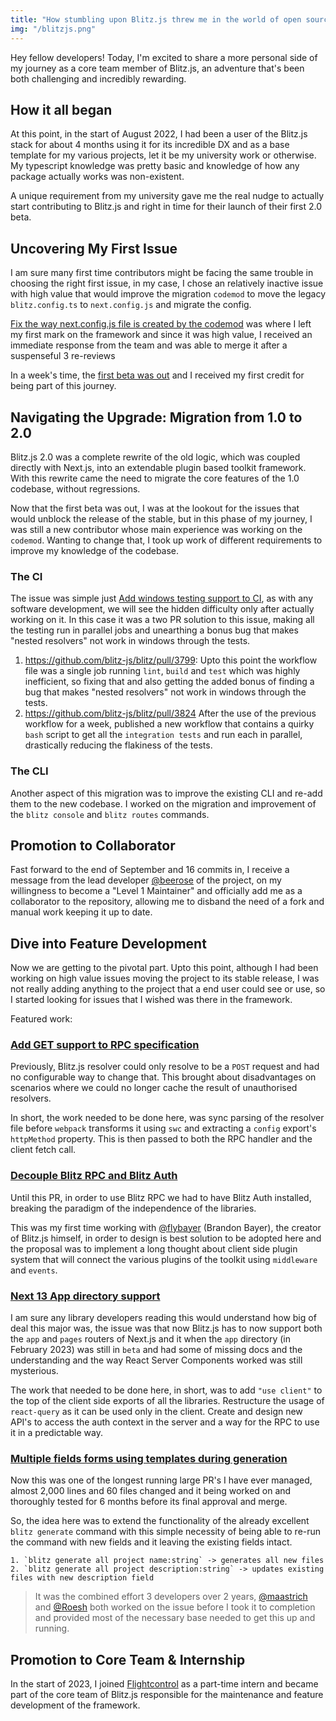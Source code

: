 ```yaml
---
title: "How stumbling upon Blitz.js threw me in the world of open source development."
img: "/blitzjs.png"
---
```


Hey fellow developers! Today, I'm excited to share a more personal side of my journey as a core team member of Blitz.js, an adventure that's been both challenging and incredibly rewarding. 

## How it all began

At this point, in the start of August 2022, I had been a user of the Blitz.js stack for about 4 months using it for its incredible DX and as a base template for my various projects, let it be my university work or otherwise. My typescript knowledge was pretty basic and knowledge of how any package actually works was non-existent.

A unique requirement from my university gave me the real nudge to actually start contributing to Blitz.js and right in time for their launch of their first 2.0 beta.

## Uncovering My First Issue

I am sure many first time contributors might be facing the same trouble in choosing the right first issue, in my case, I chose an relatively inactive issue with high value that would improve the migration `codemod` to move the legacy `blitz.config.ts` to `next.config.js` and migrate the config. 

[Fix the way next.config.js file is created by the codemod](https://github.com/blitz-js/blitz/pull/3709) was where I left my first mark on the framework and since it was high value, I received an immediate response from the team and was able to merge it after a suspenseful 3 re-reviews 

In a week's time, the [first beta was out](https://github.com/blitz-js/blitz/releases/tag/v2.0.0-beta.1) and I received my first credit for being part of this journey.

## Navigating the Upgrade: Migration from 1.0 to 2.0

Blitz.js 2.0 was a complete rewrite of the old logic, which was coupled directly with Next.js, into an extendable plugin based toolkit framework. With this rewrite came the need to migrate the core features of the 1.0 codebase, without regressions.

Now that the first beta was out, I was at the lookout for the issues that would unblock the release of the stable, but in this phase of my journey, I was still a new contributor whose main experience was working on the `codemod`. Wanting to change that, I took up work of different requirements to improve my knowledge of the codebase.

### The CI

The issue was simple just [Add windows testing support to CI](https://github.com/blitz-js/blitz/issues/3271), as with any software development, we will see the hidden difficulty only after actually working on it. 
In this case it was a two PR solution to this issue, making all the testing run in parallel jobs and unearthing a bonus bug that makes "nested resolvers" not work in windows through the tests.

1. https://github.com/blitz-js/blitz/pull/3799: 
Upto this point the workflow file was a single job running `lint`, `build` and `test` which was highly inefficient, so fixing that and also getting the added bonus of finding a bug that makes "nested resolvers" not work in windows through the tests.
2. https://github.com/blitz-js/blitz/pull/3824
After the use of the previous workflow for a week, published a new workflow that contains a quirky `bash` script to get all the `integration tests` and run each in parallel, drastically reducing the flakiness of the tests.

### The CLI

Another aspect of this migration was to improve the existing CLI and re-add them to the new codebase. I worked on the migration and improvement of the `blitz console` and `blitz routes` commands.

## Promotion to Collaborator

Fast forward to the end of September and 16 commits in, I receive a message from the lead developer [@beerose](https://github.com/beerose) of the project, on my willingness to become a "Level 1 Maintainer" and officially add me as a collaborator to the repository, allowing me to disband the need of a fork and manual work keeping it up to date.

## Dive into Feature Development

Now we are getting to the pivotal part. Upto this point, although I had been working on high value issues moving the project to its stable release, I was not really adding anything to the project that a end user could see or use, so I started looking for issues that I wished was there in the framework.

Featured work:

### [Add GET support to RPC specification](https://github.com/blitz-js/blitz/pull/3891)

Previously, Blitz.js resolver could only resolve to be a `POST` request and had no configurable way to change that. This brought about disadvantages on scenarios where we could no longer cache the result of unauthorised resolvers.

In short, the work needed to be done here, was sync parsing of the resolver file before `webpack` transforms it using `swc` and extracting a `config` export's `httpMethod` property. This is then passed to both the RPC handler and the client fetch call.

### [Decouple Blitz RPC and Blitz Auth](https://github.com/blitz-js/blitz/pull/3943)

Until this PR, in order to use Blitz RPC we had to have Blitz Auth installed, breaking the paradigm of the independence of the libraries.

This was my first time working with [@flybayer](https://github.com/flybayer) (Brandon Bayer), the creator of Blitz.js himself, in order to design is best solution to be adopted here and the proposal was to implement a long thought about client side plugin system that will connect the various plugins of the toolkit using `middleware` and `events`.

### [Next 13 App directory support](https://github.com/blitz-js/blitz/pull/4079)

I am sure any library developers reading this would understand how big of deal this major was, the issue was that now Blitz.js has to now support both the `app` and `pages` routers of Next.js and it when the `app` directory (in February 2023) was still in `beta` and had some of missing docs and the understanding and the way React Server Components worked was still mysterious.

The work that needed to be done here, in short, was to add `"use client"` to the top of the client side exports of all the libraries. Restructure the usage of `react-query` as it can be used only in the client. Create and design new API's to access the auth context in the server and a way for the RPC to use it in a predictable way.

### [Multiple fields forms using templates during generation](https://github.com/blitz-js/blitz/pull/3869)

Now this was one of the longest running large PR's I have ever managed, almost 2,000 lines and 60 files changed and it being worked on and thoroughly tested for 6 months before its final approval and merge.

So, the idea here was to extend the functionality of the already excellent `blitz generate` command with this simple necessity of being able to re-run the command with new fields and it leaving the existing fields intact.

```
1. `blitz generate all project name:string` -> generates all new files
2. `blitz generate all project description:string` -> updates existing files with new description field
```
 
> It was the combined effort 3 developers over 2 years, [@maastrich](https://github.com/maastrich) and [@Roesh](https://github.com/Roesh) both worked on the issue before I took it to completion and provided most of the necessary base needed to get this up and running.

## Promotion to Core Team & Internship

In the start of 2023, I joined [Flightcontrol](https://www.flightcontrol.dev/) as a part-time intern and became part of the core team of Blitz.js responsible for the maintenance and feature development of the framework.